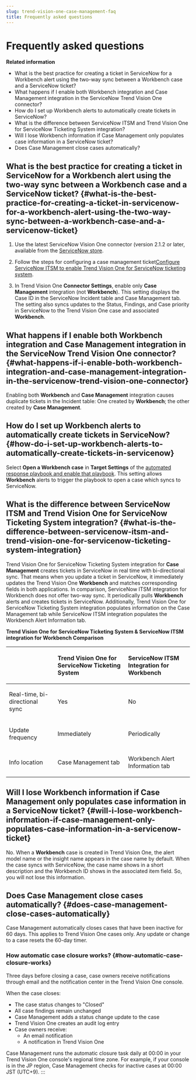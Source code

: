 ```yaml
---
slug: trend-vision-one-case-management-faq
title: Frequently asked questions
---
```

# Frequently asked questions

**Related information**

- What is the best practice for creating a ticket in ServiceNow for a Workbench alert using the two-way sync between a Workbench case and a ServiceNow ticket?
- What happens if I enable both Workbench integration and Case Management integration in the ServiceNow Trend Vision One connector?
- How do I set up Workbench alerts to automatically create tickets in ServiceNow?
- What is the difference between ServiceNow ITSM and Trend Vision One for ServiceNow Ticketing System integration?
- Will I lose Workbench information if Case Management only populates case information in a ServiceNow ticket?
- Does Case Management close cases automatically?

## What is the best practice for creating a ticket in ServiceNow for a Workbench alert using the two-way sync between a Workbench case and a ServiceNow ticket? {#what-is-the-best-practice-for-creating-a-ticket-in-servicenow-for-a-workbench-alert-using-the-two-way-sync-between-a-workbench-case-and-a-servicenow-ticket}

1.  Use the latest ServiceNow Vision One connector (version 2.1.2 or later, available from the [ServiceNow store](https://store.servicenow.com/sn_appstore_store.do).

2.  Follow the steps for configuring a case management ticket[Configure ServiceNow ITSM to enable Trend Vision One for ServiceNow ticketing system](config-case-management-ticket.mdx).

3.  In Trend Vision One **Connector Settings**, enable only **Case Management** integration (not **Workbench**). This setting displays the Case ID in the ServiceNow Incident table and Case Management tab. The setting also syncs updates to the Status, Findings, and Case priority in ServiceNow to the Trend Vision One case and associated **Workbench**.

## What happens if I enable both Workbench integration and Case Management integration in the ServiceNow Trend Vision One connector? {#what-happens-if-i-enable-both-workbench-integration-and-case-management-integration-in-the-servicenow-trend-vision-one-connector}

Enabling both **Workbench** and **Case Management** integration causes duplicate tickets in the Incident table: One created by **Workbench**; the other created by **Case Management**.

## How do I set up Workbench alerts to automatically create tickets in ServiceNow? {#how-do-i-set-up-workbench-alerts-to-automatically-create-tickets-in-servicenow}

Select **Open a Workbench case** in **Target Settings** of the [automated response playbook and enable that playbook](create-automated-response-playbooks.mdx). This setting allows **Workbench** alerts to trigger the playbook to open a case which syncs to ServiceNow.

## What is the difference between ServiceNow ITSM and Trend Vision One for ServiceNow Ticketing System integration? {#what-is-the-difference-between-servicenow-itsm-and-trend-vision-one-for-servicenow-ticketing-system-integration}

Trend Vision One for ServiceNow Ticketing System integration for **Case Management** creates tickets in ServiceNow in real time with bi-directional sync. That means when you update a ticket in ServiceNow, it immediately updates the Trend Vision One **Workbench** and matches corresponding fields in both applications. In comparison, ServiceNow ITSM integration for Workbench does not offer two-way sync. It periodically pulls **Workbench** alerts and creates tickets in ServiceNow. Additionally, Trend Vision One for ServiceNow Ticketing System integration populates information on the Case Management tab while ServiceNow ITSM integration populates the Workbench Alert Information tab.

**Trend Vision One for ServiceNow Ticketing System & ServiceNow ITSM integration for Workbench Comparison**

<table>
<thead style="text-align: left;">
<tr>
<th></th>
<th><p>Trend Vision One for ServiceNow Ticketing System</p></th>
<th><p>ServiceNow ITSM Integration for Workbench</p></th>
</tr>
</thead>
<tbody style="text-align: left;">
<tr>
<td><p>Real-time, bi-directional sync</p></td>
<td><p>Yes</p></td>
<td><p>No</p></td>
</tr>
<tr>
<td><p>Update frequency</p></td>
<td><p>Immediately</p></td>
<td><p>Periodically</p></td>
</tr>
<tr>
<td><p>Info location</p></td>
<td><p>Case Management tab</p></td>
<td><p>Workbench Alert Information tab</p></td>
</tr>
</tbody>
</table>

## Will I lose Workbench information if Case Management only populates case information in a ServiceNow ticket? {#will-i-lose-workbench-information-if-case-management-only-populates-case-information-in-a-servicenow-ticket}

No. When a **Workbench** case is created in Trend Vision One, the alert model name or the insight name appears in the case name by default. When the case syncs with ServiceNow, the case name shows in a short description and the Workbench ID shows in the associated item field. So, you will not lose this information.

## Does Case Management close cases automatically? {#does-case-management-close-cases-automatically}

Case Management automatically closes cases that have been inactive for 60 days. This applies to Trend Vision One cases only. Any update or change to a case resets the 60-day timer.

### How automatic case closure works? {#how-automatic-case-closure-works}

Three days before closing a case, case owners receive notifications through email and the notification center in the Trend Vision One console.

When the case closes:

- The case status changes to "Closed"
- All case findings remain unchanged
- Case Management adds a status change update to the case
- Trend Vision One creates an audit log entry
- Case owners receive:
  - An email notification
  - A notification in Trend Vision One

Case Management runs the automatic closure task daily at 00:00 in your Trend Vision One console's regional time zone. For example, if your console is in the JP region, Case Management checks for inactive cases at 00:00 JST (UTC+9).
:::
